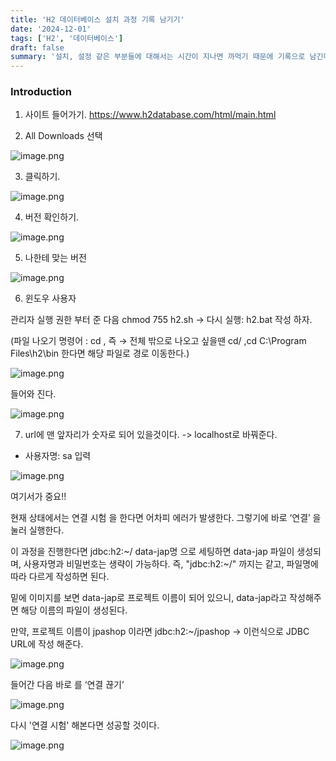 ```yaml
---
title: 'H2 데이터베이스 설치 과정 기록 남기기'
date: '2024-12-01'
tags: ['H2', '데이터베이스']
draft: false
summary: '설치, 설정 같은 부분들에 대해서는 시간이 지나면 까먹기 때문에 기록으로 남긴다'
---
```


### Introduction

<TOCInline toc={props.toc} exclude="Introduction" />




1. 사이트 들어가기.
https://www.h2database.com/html/main.html


2. All Downloads 선택


![image.png](/static/images/이미지108.png)


3. 클릭하기.


![image.png](/static/images/이미지109.png)


4. 버전 확인하기.

![image.png](/static/images/이미지110.png)



5. 나한테 맞는 버전


![image.png](/static/images/이미지111.png)


6. 윈도우 사용자

관리자 실행 권한 부터 준 다음 chmod 755 h2.sh -> 다시 실행: h2.bat 작성 하자.

(파일 나오기 명령어 : cd , 즉 → 전체 밖으로 나오고 싶을땐 cd/ ,cd C:\\Program Files\\h2\\bin 한다면 해당 파일로 경로 이동한다.)

![image.png](/static/images/이미지112.png)




들어와 진다.


![image.png](/static/images/이미지113.png)


7. url에 맨 앞자리가 숫자로 되어 있을것이다. -> localhost로 바꿔준다.
- 사용자명: sa 입력

![image.png](/static/images/이미지114.png)




여기서가 중요!!

현재 상태에서는 연결 시험 을 한다면 어차피 에러가 발생한다. 그렇기에 바로 ‘연결’ 을 눌러 실행한다.

이 과정을 진행한다면 jdbc:h2:~/ data-jap명 으로 세팅하면 data-jap 파일이 생성되며, 사용자명과 비밀번호는 생략이 가능하다. 즉, "jdbc:h2:~/" 까지는 같고, 파일명에 따라 다르게 작성하면 된다.


밑에 이미지를 보면 data-jap로 프로젝트 이름이 되어 있으니, data-jap라고 작성해주면 해당 이름의 파일이 생성된다.

만약, 프로젝트 이름이 jpashop 이라면 jdbc:h2:~/jpashop -> 이런식으로 JDBC URL에 작성 해준다.

![image.png](/static/images/이미지115.png)


들어간 다음 바로 를 ‘연결 끊기’

![image.png](/static/images/이미지116.png)



다시 '연결 시험' 해본다면 성공할 것이다.

![image.png](/static/images/이미지117.png)